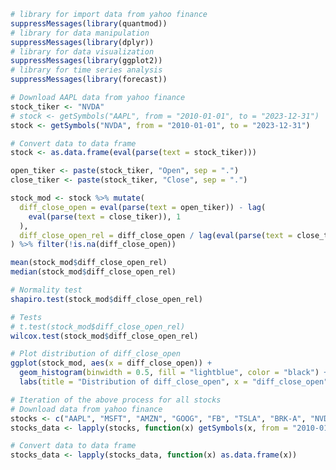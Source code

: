 

```r
# library for import data from yahoo finance
suppressMessages(library(quantmod))
# library for data manipulation
suppressMessages(library(dplyr))
# library for data visualization
suppressMessages(library(ggplot2))
# library for time series analysis
suppressMessages(library(forecast))
```
 
```r
# Download AAPL data from yahoo finance
stock_tiker <- "NVDA"
# stock <- getSymbols("AAPL", from = "2010-01-01", to = "2023-12-31")
stock <- getSymbols("NVDA", from = "2010-01-01", to = "2023-12-31")
```
 
```r
# Convert data to data frame
stock <- as.data.frame(eval(parse(text = stock_tiker)))
```

 
```r
open_tiker <- paste(stock_tiker, "Open", sep = ".")
close_tiker <- paste(stock_tiker, "Close", sep = ".")

stock_mod <- stock %>% mutate(
  diff_close_open = eval(parse(text = open_tiker)) - lag(
    eval(parse(text = close_tiker)), 1
  ),
  diff_close_open_rel = diff_close_open / lag(eval(parse(text = close_tiker)), 1)*100
) %>% filter(!is.na(diff_close_open))
```
 
```r
mean(stock_mod$diff_close_open_rel)
median(stock_mod$diff_close_open_rel)

# Normality test
shapiro.test(stock_mod$diff_close_open_rel)

# Tests
# t.test(stock_mod$diff_close_open_rel)
wilcox.test(stock_mod$diff_close_open_rel)
```
 
```r
# Plot distribution of diff_close_open
ggplot(stock_mod, aes(x = diff_close_open)) +
  geom_histogram(binwidth = 0.5, fill = "lightblue", color = "black") +
  labs(title = "Distribution of diff_close_open", x = "diff_close_open", y = "Count")
```
 
```r
# Iteration of the above process for all stocks
# Download data from yahoo finance
stocks <- c("AAPL", "MSFT", "AMZN", "GOOG", "FB", "TSLA", "BRK-A", "NVDA", "JPM", "JNJ")
stocks_data <- lapply(stocks, function(x) getSymbols(x, from = "2010-01-01", to = "2023-12-31"))
```

```r
# Convert data to data frame
stocks_data <- lapply(stocks_data, function(x) as.data.frame(x))
```

```r

```

